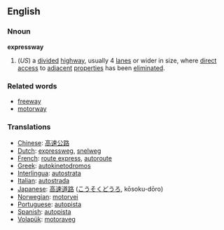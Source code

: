 ==English==
===Nnoun===
'''expressway'''
#(''US'') a [[divide]]d [[highway]], usually 4 [[lane]]s or wider in size, where [[direct]] [[access]] to [[adjacent]] [[properties]] has been [[eliminated]].
{{wikipedia}}
===Related words===
*[[freeway]]
*[[motorway]]

=== Translations ===
*[[Chinese]]: [[高速公路]]
*[[Dutch]]: [[expressweg]], [[snelweg]]
*[[French]]: [[route express]], [[autoroute]]
*[[Greek]]: [[autokinetodromos]]
*[[Interlingua]]: [[autostrata]]
*[[Italian]]: [[autostrada]]
*[[Japanese]]: [[高速道路]] ([[こうそくどうろ]], kōsoku-dōro)
*[[Norwegian]]: [[motorvei]]
*[[Portuguese]]: [[autopista]]
*[[Spanish]]: [[autopista]]
*[[Volapük]]: [[motoraveg]]